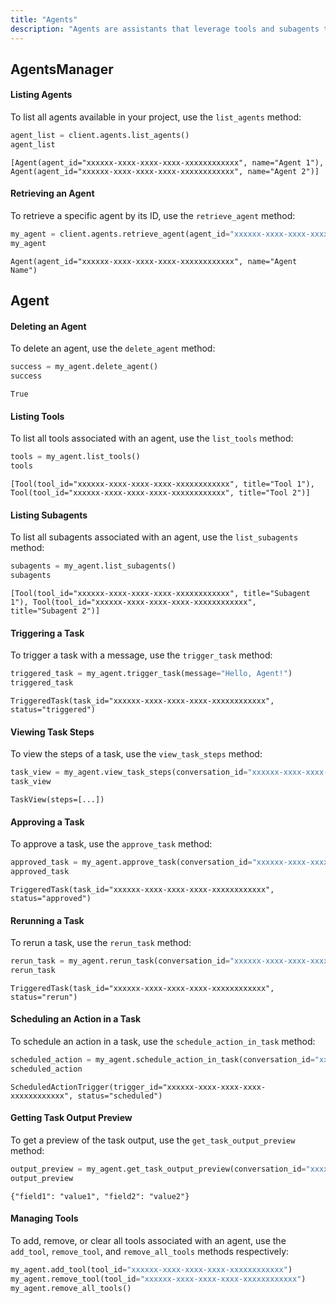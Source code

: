 ```yaml
---
title: "Agents"
description: "Agents are assistants that leverage tools and subagents to perform complex tasks."
---
```


## AgentsManager

#### Listing Agents

To list all agents available in your project, use the `list_agents` method:

`````python
agent_list = client.agents.list_agents()
agent_list
`````


`````
[Agent(agent_id="xxxxxx-xxxx-xxxx-xxxx-xxxxxxxxxxxx", name="Agent 1"), Agent(agent_id="xxxxxx-xxxx-xxxx-xxxx-xxxxxxxxxxxx", name="Agent 2")]
`````

#### Retrieving an Agent

To retrieve a specific agent by its ID, use the `retrieve_agent` method:

`````python
my_agent = client.agents.retrieve_agent(agent_id="xxxxxx-xxxx-xxxx-xxxx-xxxxxxxxxxxx")
my_agent
`````


`````
Agent(agent_id="xxxxxx-xxxx-xxxx-xxxx-xxxxxxxxxxxx", name="Agent Name")
`````

## Agent 

#### Deleting an Agent

To delete an agent, use the `delete_agent` method:

`````python
success = my_agent.delete_agent()
success
`````


`````
True
`````

#### Listing Tools

To list all tools associated with an agent, use the `list_tools` method:

`````python
tools = my_agent.list_tools()
tools
`````


`````
[Tool(tool_id="xxxxxx-xxxx-xxxx-xxxx-xxxxxxxxxxxx", title="Tool 1"), Tool(tool_id="xxxxxx-xxxx-xxxx-xxxx-xxxxxxxxxxxx", title="Tool 2")]
`````

#### Listing Subagents

To list all subagents associated with an agent, use the `list_subagents` method:

`````python
subagents = my_agent.list_subagents()
subagents
`````


`````
[Tool(tool_id="xxxxxx-xxxx-xxxx-xxxx-xxxxxxxxxxxx", title="Subagent 1"), Tool(tool_id="xxxxxx-xxxx-xxxx-xxxx-xxxxxxxxxxxx", title="Subagent 2")]
`````

#### Triggering a Task

To trigger a task with a message, use the `trigger_task` method:

`````python
triggered_task = my_agent.trigger_task(message="Hello, Agent!")
triggered_task
`````


`````
TriggeredTask(task_id="xxxxxx-xxxx-xxxx-xxxx-xxxxxxxxxxxx", status="triggered")
`````

#### Viewing Task Steps

To view the steps of a task, use the `view_task_steps` method:

`````python
task_view = my_agent.view_task_steps(conversation_id="xxxxxx-xxxx-xxxx-xxxx-xxxxxxxxxxxx")
task_view
`````


`````
TaskView(steps=[...])
`````

#### Approving a Task

To approve a task, use the `approve_task` method:

`````python
approved_task = my_agent.approve_task(conversation_id="xxxxxx-xxxx-xxxx-xxxx-xxxxxxxxxxxx")
approved_task
`````


`````
TriggeredTask(task_id="xxxxxx-xxxx-xxxx-xxxx-xxxxxxxxxxxx", status="approved")
`````

#### Rerunning a Task

To rerun a task, use the `rerun_task` method:

`````python
rerun_task = my_agent.rerun_task(conversation_id="xxxxxx-xxxx-xxxx-xxxx-xxxxxxxxxxxx")
rerun_task
`````


`````
TriggeredTask(task_id="xxxxxx-xxxx-xxxx-xxxx-xxxxxxxxxxxx", status="rerun")
`````

#### Scheduling an Action in a Task

To schedule an action in a task, use the `schedule_action_in_task` method:

`````python
scheduled_action = my_agent.schedule_action_in_task(conversation_id="xxxxxx-xxxx-xxxx-xxxx-xxxxxxxxxxxx", message="Schedule this action", minutes_until_schedule=10)
scheduled_action
`````


`````
ScheduledActionTrigger(trigger_id="xxxxxx-xxxx-xxxx-xxxx-xxxxxxxxxxxx", status="scheduled")
`````

#### Getting Task Output Preview

To get a preview of the task output, use the `get_task_output_preview` method:

`````python
output_preview = my_agent.get_task_output_preview(conversation_id="xxxxxx-xxxx-xxxx-xxxx-xxxxxxxxxxxx")
output_preview
`````


`````
{"field1": "value1", "field2": "value2"}
`````

#### Managing Tools

To add, remove, or clear all tools associated with an agent, use the `add_tool`, `remove_tool`, and `remove_all_tools` methods respectively:

`````python
my_agent.add_tool(tool_id="xxxxxx-xxxx-xxxx-xxxx-xxxxxxxxxxxx")
my_agent.remove_tool(tool_id="xxxxxx-xxxx-xxxx-xxxx-xxxxxxxxxxxx")
my_agent.remove_all_tools()
`````
